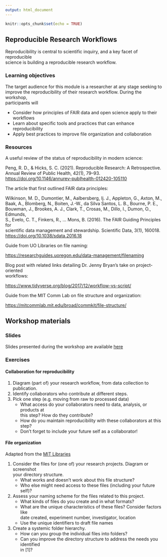 ```yaml
---
output: html_document
---
```


```r
knitr::opts_chunk$set(echo = TRUE)
```

## Reproducible Research Workflows

Reproducibility is central to scientific inquiry, and a key facet of reproducible  
science is building a reproducible research workflow. 

### Learning objectives

The target audience for this module is a researcher at any stage seeking to  
improve the reproducibility of their research workflow. During the workshop,  
participants will 

- Consider how principles of FAIR data and open science apply to their workflows  
- Learn about specific tools and practices that can enhance reproducibility
- Apply best practices to improve file organization and collaboration

### Resources

<p class="text-success">
A useful review of the status of reproducibility in modern science:</p>  
  Peng, R. D., & Hicks, S. C. (2021). Reproducible Research: A Retrospective.  
  Annual Review of Public Health, 42(1), 79–93.  
  <https://doi.org/10.1146/annurev-publhealth-012420-105110>  

<p class="text-success">
The article that first outlined FAIR data principles:</p>  
Wilkinson, M. D., Dumontier, M., Aalbersberg, Ij. J., Appleton, G., Axton, M.,  
Baak, A., Blomberg, N., Boiten, J.-W., da Silva Santos, L. B., Bourne, P. E.,  
Bouwman, J., Brookes, A. J., Clark, T., Crosas, M., Dillo, I., Dumon, O., Edmunds,  
S., Evelo, C. T., Finkers, R., … Mons, B. (2016). The FAIR Guiding Principles for  
scientific data management and stewardship. Scientific Data, 3(1), 160018.  
<https://doi.org/10.1038/sdata.2016.18>  

<p class="text-success">
Guide from UO Libraries on file naming: </p>
<https://researchguides.uoregon.edu/data-management/filenaming>

<p class="text-success">
Blog post with related links detailing Dr. Jenny Bryan's take on project-oriented  
workflows: </p>
<https://www.tidyverse.org/blog/2017/12/workflow-vs-script/>

<p class="text-success">
Guide from the MIT Comm Lab on file structure and organization: </p>
<https://mitcommlab.mit.edu/broad/commkit/file-structure/>

## Workshop materials 

### Slides

Slides presented during the workshop are available [here](https://github.com/lillian-aoki/workshop_website/blob/master/slides/01_research_workflow.pdf)

[here]:(https://github.com/lillian-aoki/workshop_website/blob/master/slides/01_research_workflow.pdf)

### Exercises

#### Collaboration for reproducibility

1. Diagram (part of) your research workflow, from data collection to publication.  
2. Identify collaborators who contribute at different steps.  
3. Pick one step (e.g. moving from raw to processed data)
    - What access do your collaborators need to data, analysis, or products at  
    this step? How do they contribute?
    - How do you maintain reproducibility with these collaborators at this step?  
    - Don't forget to include your future self as a collaborator!

#### File organization

Adapted from the [MIT Libraries][]

[MIT Libraries]: https://www.dropbox.com/s/xx26a1onsu1qdpc/Worksheet_fileOrg.docx?dl=0

1. Consider the files for (one of) your research projects. Diagram or screenshot  
your directory structure.
    - What works and doesn't work about this file structure?
    - Who else might need access to these files (including your future self)?
2. Assess your naming scheme for the files related to this project.
    - What kinds of files do you create and in what formats?
    - What are the unique characteristics of these files? Consider factors like   
    date created, experiment number, investigator, location
    - Use the unique identifiers to draft file names
3. Create a systemic folder hierarchy.
    - How can you group the individual files into folders?
    - Can you improve the directory structure to address the needs you identified  
    in [1]?
